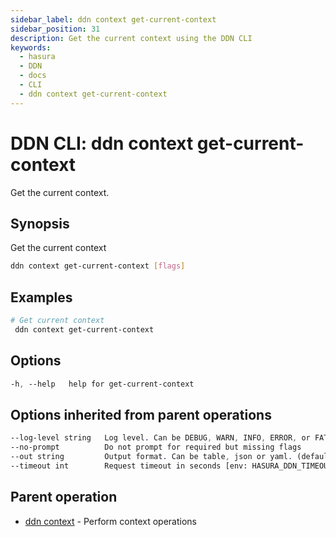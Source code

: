 ```yaml
---
sidebar_label: ddn context get-current-context
sidebar_position: 31
description: Get the current context using the DDN CLI
keywords:
  - hasura
  - DDN
  - docs
  - CLI
  - ddn context get-current-context
---
```


# DDN CLI: ddn context get-current-context

Get the current context.

## Synopsis

Get the current context

```bash
ddn context get-current-context [flags]
```

## Examples

```bash
# Get current context
 ddn context get-current-context
```

## Options

```sass
-h, --help   help for get-current-context
```

## Options inherited from parent operations

```sass
--log-level string   Log level. Can be DEBUG, WARN, INFO, ERROR, or FATAL. (default "INFO")
--no-prompt          Do not prompt for required but missing flags
--out string         Output format. Can be table, json or yaml. (default "table")
--timeout int        Request timeout in seconds [env: HASURA_DDN_TIMEOUT] (default 100)
```

## Parent operation

- [ddn context](/cli/commands/ddn_context) - Perform context operations
